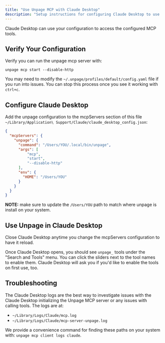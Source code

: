 ```yaml
---
title: "Use Unpage MCP with Claude Desktop"
description: "Setup instructions for configuring Claude Desktop to use the Unpage MCP server"
---
```


Claude Desktop can use your configuration to access the configured MCP tools.

## Verify Your Configuration

Verify you can run the unpage mcp server with:

```
unpage mcp start --disable-http
```

You may need to modify the `~/.unpage/profiles/default/config.yaml` file if you run into issues. You can stop this process once you see it working with `ctrl+c`.

## Configure Claude Desktop

Add the unpage configuration to the mcpServers section of this file `~/Library/Application\ Support/Claude/claude_desktop_config.json`:

```json
{
  "mcpServers": {
    "unpage": {
      "command": "/Users/YOU/.local/bin/unpage",
      "args": [
          "mcp",
          "start",
          "--disable-http"
      ],
      "env": {
        "HOME": "/Users/YOU"
      }
    }
  }
}
```

**NOTE:** make sure to update the `/Users/YOU` path to match where unpage is install on your system.

## Use Unpage in Claude Desktop

Close Claude Desktop anytime you change the mcpServers configuration to have it reload.

Once Claude Desktop opens, you should see `unpage_` tools under the "Search and Tools" menu. You can click the sliders next to the tool names to enable them. Claude Desktop will ask you if you'd like to enable the tools on first use, too.

## Troubleshooting

The Claude Desktop logs are the best way to investigate issues with the Claude Desktop initializing the Unpage MCP server or any issues with calling tools. The logs are at:

* `~/Library/Logs/Claude/mcp.log`
* `~/Library/Logs/Claude/mcp-server-unpage.log`

We provide a convenience command for finding these paths on your system with: `unpage mcp client logs claude`.

